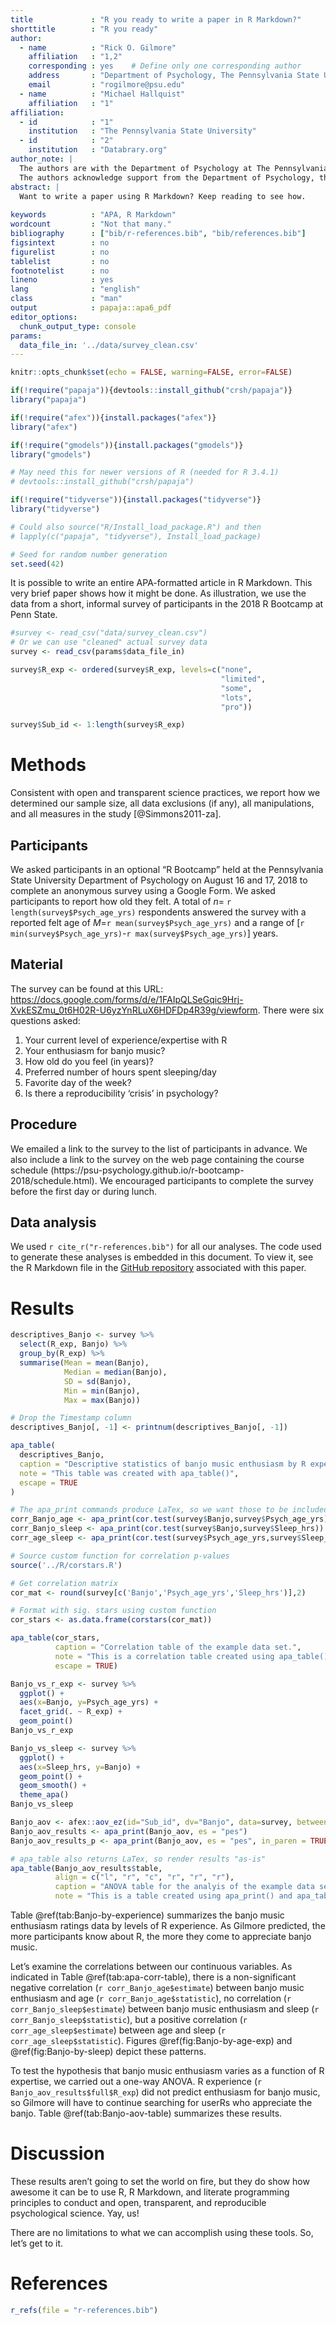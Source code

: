 ```yaml
---
title             : "R you ready to write a paper in R Markdown?"
shorttitle        : "R you ready"
author: 
  - name          : "Rick O. Gilmore"
    affiliation   : "1,2"
    corresponding : yes    # Define only one corresponding author
    address       : "Department of Psychology, The Pennsylvania State University, University Park, PA 16802 USA"
    email         : "rogilmore@psu.edu"
  - name          : "Michael Hallquist"
    affiliation   : "1"
affiliation:
  - id            : "1"
    institution   : "The Pennsylvania State University"
  - id            : "2"
    institution   : "Databrary.org"
author_note: |
  The authors are with the Department of Psychology at The Pennsylvania State University.
  The authors acknowledge support from the Department of Psychology, the Social, Life, & Engineering Sciences Imaging Center (SLEIC), and the Child Study Center's Open Data in Developmental Science (ODDS) initiative.
abstract: |
  Want to write a paper using R Markdown? Keep reading to see how.
  
keywords          : "APA, R Markdown"
wordcount         : "Not that many."
bibliography      : ["bib/r-references.bib", "bib/references.bib"]
figsintext        : no
figurelist        : no
tablelist         : no
footnotelist      : no
lineno            : yes
lang              : "english"
class             : "man"
output            : papaja::apa6_pdf
editor_options: 
  chunk_output_type: console
params:
  data_file_in: '../data/survey_clean.csv'
---
```


```r
knitr::opts_chunk$set(echo = FALSE, warning=FALSE, error=FALSE)
```

```r
if(!require("papaja")){devtools::install_github("crsh/papaja")}
library("papaja")

if(!require("afex")){install.packages("afex")}
library("afex")

if(!require("gmodels")){install.packages("gmodels")}
library("gmodels")

# May need this for newer versions of R (needed for R 3.4.1)
# devtools::install_github("crsh/papaja")

if(!require("tidyverse")){install.packages("tidyverse")}
library("tidyverse")

# Could also source("R/Install_load_package.R") and then
# lapply(c("papaja", "tidyverse"), Install_load_package)
```

```r
# Seed for random number generation
set.seed(42)
```

It is possible to write an entire APA-formatted article in R Markdown. 
This very brief paper shows how it might be done.
As illustration, we use the data from a short, informal survey of participants in the 2018 R Bootcamp at Penn State.
<!-- We predicted that higher levels of enthusiasm for banjo music would be reported by respondents with *lower* reported hours/day of preferred sleep, at least among younger respondents. -->

```r
#survey <- read_csv("data/survey_clean.csv")
# Or we can use "cleaned" actual survey data
survey <- read_csv(params$data_file_in)

survey$R_exp <- ordered(survey$R_exp, levels=c("none",
                                               "limited",
                                               "some",
                                               "lots",
                                               "pro"))

survey$Sub_id <- 1:length(survey$R_exp)
```

# Methods {#methods}
Consistent with open and transparent science practices, we report how we determined our sample size, all data exclusions (if any), all manipulations, and all measures in the study [@Simmons2011-za].

## Participants {#participants}

We asked participants in an optional "R Bootcamp" held at the Pennsylvania State University Department of Psychology on August 16 and 17, 2018 to complete an anonymous survey using a Google Form.
We asked participants to report how old they felt.
A total of $n=$ `r length(survey$Psych_age_yrs)` respondents answered the survey with a reported felt age of $M$=`r mean(survey$Psych_age_yrs)` and a range of [`r min(survey$Psych_age_yrs)`-`r max(survey$Psych_age_yrs)`] years. 

## Material {#material}

The survey can be found at this URL: <https://docs.google.com/forms/d/e/1FAIpQLSeGqic9Hrj-XvkESZmu_0t6H02R-U6yzYnRLuX6HDFDp4R39g/viewform>.
There were six questions asked:

1. Your current level of experience/expertise with R
2. Your enthusiasm for banjo music?
3. How old do you feel (in years)?
4. Preferred number of hours spent sleeping/day
5. Favorite day of the week?
6. Is there a reproducibility 'crisis' in psychology?

## Procedure {#procedure}

We emailed a link to the survey to the list of participants in advance.
We also include a link to the survey on the web page containing the course schedule (https://psu-psychology.github.io/r-bootcamp-2018/schedule.html).
We encouraged participants to complete the survey before the first day or during lunch.

## Data analysis {#data-analysis}
We used `r cite_r("r-references.bib")` for all our analyses.
The code used to generate these analyses is embedded in this document.
To view it, see the R Markdown file in the [GitHub repository](http://github.com/psu-psychology/r-bootcamp-2018/talks) associated with this paper.

# Results {#results}

```r
descriptives_Banjo <- survey %>%
  select(R_exp, Banjo) %>%
  group_by(R_exp) %>%
  summarise(Mean = mean(Banjo),
            Median = median(Banjo),
            SD = sd(Banjo),
            Min = min(Banjo),
            Max = max(Banjo))

# Drop the Timestamp column
descriptives_Banjo[, -1] <- printnum(descriptives_Banjo[, -1])

apa_table(
  descriptives_Banjo, 
  caption = "Descriptive statistics of banjo music enthusiasm by R experience.",
  note = "This table was created with apa_table()",
  escape = TRUE
)
```

```r
# The apa_print commands produce LaTex, so we want those to be included "as-is"
corr_Banjo_age <- apa_print(cor.test(survey$Banjo,survey$Psych_age_yrs))
corr_Banjo_sleep <- apa_print(cor.test(survey$Banjo,survey$Sleep_hrs))
corr_age_sleep <- apa_print(cor.test(survey$Psych_age_yrs,survey$Sleep_hrs))
```

```r
# Source custom function for correlation p-values
source('../R/corstars.R')

# Get correlation matrix
cor_mat <- round(survey[c('Banjo','Psych_age_yrs','Sleep_hrs')],2)

# Format with sig. stars using custom function
cor_stars <- as.data.frame(corstars(cor_mat))

apa_table(cor_stars,
          caption = "Correlation table of the example data set.",
          note = "This is a correlation table created using apa_table().",
          escape = TRUE)

```


```r
Banjo_vs_r_exp <- survey %>%
  ggplot() +
  aes(x=Banjo, y=Psych_age_yrs) +
  facet_grid(. ~ R_exp) +
  geom_point()
Banjo_vs_r_exp
```

```r
Banjo_vs_sleep <- survey %>%
  ggplot() +
  aes(x=Sleep_hrs, y=Banjo) +
  geom_point() +
  geom_smooth() +
  theme_apa()
Banjo_vs_sleep
```

```r
Banjo_aov <- afex::aov_ez(id="Sub_id", dv="Banjo", data=survey, between = "R_exp")
Banjo_aov_results <- apa_print(Banjo_aov, es = "pes")
Banjo_aov_results_p <- apa_print(Banjo_aov, es = "pes", in_paren = TRUE)
```

```r
# apa_table also returns LaTex, so render results "as-is"
apa_table(Banjo_aov_results$table,
          align = c("l", "r", "c", "r", "r", "r"),
          caption = "ANOVA table for the analyis of the example data set.",
          note = "This is a table created using apa_print() and apa_table().")
```

Table \@ref(tab:Banjo-by-experience) summarizes the banjo music enthusiasm ratings data by levels of R experience.
As Gilmore predicted, the more participants know about R, the more they come to appreciate banjo music. 

Let's examine the correlations between our continuous variables.
As indicated in Table \@ref(tab:apa-corr-table), there is a non-significant negative correlation (`r corr_Banjo_age$estimate`) between banjo music enthusiasm and age (`r corr_Banjo_age$statistic`), no correlation (`r corr_Banjo_sleep$estimate`) between banjo music enthusiasm and sleep (`r corr_Banjo_sleep$statistic`), but a positive correlation (`r corr_age_sleep$estimate`) between age and sleep (`r corr_age_sleep$statistic`). Figures \@ref(fig:Banjo-by-age-exp) and \@ref(fig:Banjo-by-sleep) depict these patterns.

To test the hypothesis that banjo music enthusiasm varies as a function of R expertise, we carried out a one-way ANOVA.
R experience (`r Banjo_aov_results$full$R_exp`) did not predict enthusiasm for banjo music, so Gilmore will have to continue searching for userRs who appreciate the banjo. 
Table \@ref(tab:Banjo-aov-table) summarizes these results.

# Discussion {#discussion}

These results aren't going to set the world on fire, but they do show how awesome it can be to use R, R Markdown, and literate programming principles to conduct and open, transparent, and reproducible psychological science. 
Yay, us!

There are no limitations to what we can accomplish using these tools. So, let's get to it.

<!-- This is a LaTex command -->
\newpage

# References

```r
r_refs(file = "r-references.bib")
```

<!-- This is also LaTex code -->
\setlength{\parindent}{-0.5in}
\setlength{\leftskip}{0.5in}
